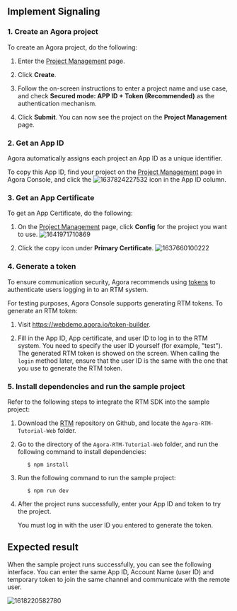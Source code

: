 <PlatformWrapper platform="web">
        
## Implement Signaling

### 1. Create an Agora project

To create an Agora project, do the following:

1.  Enter the [Project Management](https://console.agora.io/projects) page.

2.  Click **Create**.

3.  Follow the on-screen instructions to enter a project name and use case, and check **Secured mode: APP ID + Token (Recommended)** as the authentication mechanism.

4.  Click **Submit**. You can now see the project on the **Project Management** page.

### 2. Get an App ID

Agora automatically assigns each project an App ID as a unique identifier.

To copy this App ID, find your project on the [Project Management](https://console.agora.io/projects) page in Agora Console, and click the ![1637824227532](https://web-cdn.agora.io/docs-files/1637824227532) icon in the App ID column.

### 3. Get an App Certificate

To get an App Certificate, do the following:

1.  On the [Project Management](https://console.agora.io/projects) page, click **Config** for the project you want to use.
    ![1641971710869](https://web-cdn.agora.io/docs-files/1641971710869)

2.  Click the copy icon under **Primary Certificate**.
    ![1637660100222](https://web-cdn.agora.io/docs-files/1637660100222)

### 4. Generate a token

To ensure communication security, Agora recommends using [tokens](../reference/glossary.html#token) to authenticate users logging in to an RTM system.

For testing purposes, Agora Console supports generating RTM tokens. To generate an RTM token:

1.  Visit https://webdemo.agora.io/token-builder.

2.  Fill in the App ID, App certificate, and user ID to log in to the RTM system. You need to specify the user ID yourself (for example, "test"). The generated RTM token is showed on the screen. When calling the `login` method later, ensure that the user ID is the same with the one that you use to generate the RTM token.

### 5. Install dependencies and run the sample project

Refer to the following steps to integrate the RTM SDK into the sample project:

1.  Download the [RTM](https://github.com/AgoraIO/RTM) repository on Github, and locate the `Agora-RTM-Tutorial-Web` folder.

2.  Go to the directory of the `Agora-RTM-Tutorial-Web` folder, and run the following command to install dependencies:

           $ npm install

3.  Run the following command to run the sample project:

           $ npm run dev

4.  After the project runs successfully, enter your App ID and token to try the project.

    You must log in with the user ID you entered to generate the token.

## Expected result

When the sample project runs successfully, you can see the following interface. You can enter the same App ID, Account Name (user ID) and temporary token to join the same channel and communicate with the remote user.

![1618220582780](https://web-cdn.agora.io/docs-files/1618220582780)

</PlatformWrapper>
